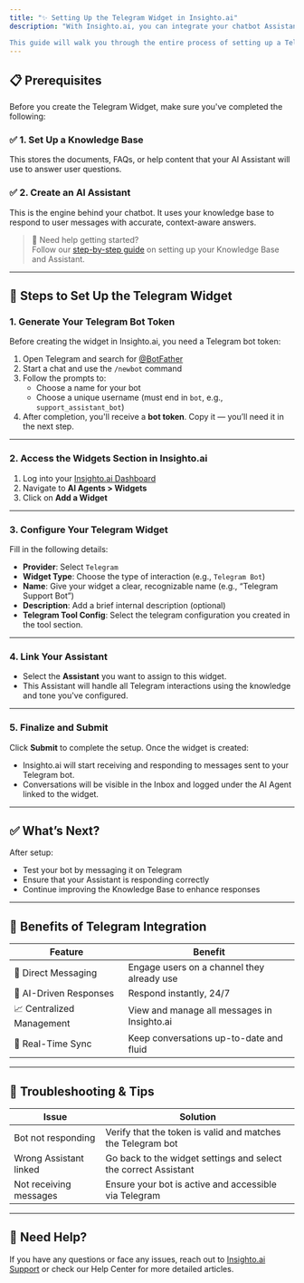```yaml
---
title: "✨ Setting Up the Telegram Widget in Insighto.ai"
description: "With Insighto.ai, you can integrate your chatbot Assistant directly into Telegram, allowing it to respond to messages from users in real time. This makes customer interactions smoother, faster, and more automated.

This guide will walk you through the entire process of setting up a Telegram Widget."
---
```


## 📋 Prerequisites

Before you create the Telegram Widget, make sure you've completed the following:

### ✅ 1. Set Up a Knowledge Base

This stores the documents, FAQs, or help content that your AI Assistant will use to answer user questions.

### ✅ 2. Create an AI Assistant

This is the engine behind your chatbot. It uses your knowledge base to respond to user messages with accurate, context-aware answers.

> 📘 Need help getting started?\
> Follow our [step-by-step guide](#) on setting up your Knowledge Base and Assistant.

---

## 🔧 Steps to Set Up the Telegram Widget

### 1. Generate Your Telegram Bot Token

Before creating the widget in Insighto.ai, you need a Telegram bot token:

1. Open Telegram and search for [@BotFather](https://t.me/BotFather)
2. Start a chat and use the `/newbot` command
3. Follow the prompts to:
   - Choose a name for your bot
   - Choose a unique username (must end in `bot`, e.g., `support_assistant_bot`)
4. After completion, you'll receive a **bot token**. Copy it — you’ll need it in the next step.

---

### 2. Access the Widgets Section in Insighto.ai

1. Log into your [Insighto.ai Dashboard](https://dashboard.insighto.ai)
2. Navigate to **AI Agents \> Widgets**
3. Click on **Add a Widget**

---

### 3. Configure Your Telegram Widget

Fill in the following details:

- **Provider**: Select `Telegram`
- **Widget Type**: Choose the type of interaction (e.g., `Telegram Bot`)
- **Name**: Give your widget a clear, recognizable name (e.g., “Telegram Support Bot”)
- **Description**: Add a brief internal description (optional)
- **Telegram Tool Config**: Select the telegram configuration you created in the tool section.

---

### 4. Link Your Assistant

- Select the **Assistant** you want to assign to this widget.
- This Assistant will handle all Telegram interactions using the knowledge and tone you've configured.

---

### 5. Finalize and Submit

Click **Submit** to complete the setup. Once the widget is created:

- Insighto.ai will start receiving and responding to messages sent to your Telegram bot.
- Conversations will be visible in the Inbox and logged under the AI Agent linked to the widget.

---

## ✅ What’s Next?

After setup:

- Test your bot by messaging it on Telegram
- Ensure that your Assistant is responding correctly
- Continue improving the Knowledge Base to enhance responses

---

## 🚀 Benefits of Telegram Integration

| Feature                   | Benefit                                     |
| ------------------------- | ------------------------------------------- |
| 💬 Direct Messaging       | Engage users on a channel they already use  |
| 🤖 AI-Driven Responses    | Respond instantly, 24/7                     |
| 📈 Centralized Management | View and manage all messages in Insighto.ai |
| 🔄 Real-Time Sync         | Keep conversations up-to-date and fluid     |

---

## 🧪 Troubleshooting & Tips

| Issue                  | Solution                                                        |
| ---------------------- | --------------------------------------------------------------- |
| Bot not responding     | Verify that the token is valid and matches the Telegram bot     |
| Wrong Assistant linked | Go back to the widget settings and select the correct Assistant |
| Not receiving messages | Ensure your bot is active and accessible via Telegram           |

---

## 📘 Need Help?

If you have any questions or face any issues, reach out to [Insighto.ai Support](mailto:support@insighto.ai) or check our Help Center for more detailed articles.